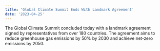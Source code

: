 ```yaml
---
title: 'Global Climate Summit Ends With Landmark Agreement'
date: '2023-04-25'
---
```


The Global Climate Summit concluded today with a landmark agreement signed by representatives from over 180 countries. The agreement aims to reduce greenhouse gas emissions by 50% by 2030 and achieve net-zero emissions by 2050.
